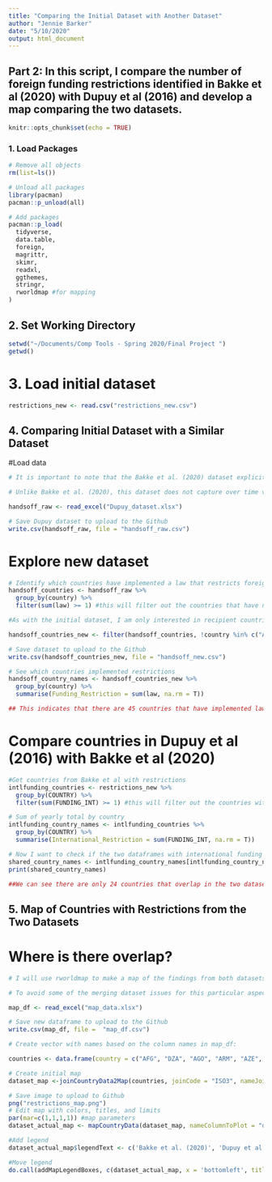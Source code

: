 ```yaml
---
title: "Comparing the Initial Dataset with Another Dataset"
author: "Jennie Barker"
date: "5/10/2020"
output: html_document
---
```

## Part 2: In this script, I compare the number of foreign funding restrictions identified in Bakke et al (2020) with Dupuy et al (2016) and develop a map comparing the two datasets. 

```r
knitr::opts_chunk$set(echo = TRUE)
```

### 1. Load Packages
```r
# Remove all objects
rm(list=ls())

# Unload all packages 
library(pacman)
pacman::p_unload(all)

# Add packages 
pacman::p_load(
  tidyverse, 
  data.table,  
  foreign, 
  magrittr, 
  skimr, 
  readxl,
  ggthemes,
  stringr,
  rworldmap #for mapping 
)
```
## 2. Set Working Directory 

```r
setwd("~/Documents/Comp Tools - Spring 2020/Final Project ")
getwd()
```

# 3. Load initial dataset 
```r
restrictions_new <- read.csv("restrictions_new.csv")
```

## 4. Comparing Initial Dataset with a Similar Dataset
#Load data 
```r
# It is important to note that the Bakke et al. (2020) dataset explicitly focuses on restrictions on NGOs that work on human rights. I will thus cross-verify the countries that placed international funding restrictions  using another dataset,  Dupuy et al. (2016), Replication Data for "Hands off My Regime!". 

# Unlike Bakke et al. (2020), this dataset does not capture over time variation in restrictions, nor does it disaggregate by type. Instead, it only indicates when a country implemented a law that restricts foreign funding. Then the country drops out of the analysis. This dataset also focuses on formalized legal restrictions as opposed to de facto restrictions, which Bakke et al (2020) incorporate 

handsoff_raw <- read_excel("Dupuy_dataset.xlsx")

# Save Dupuy dataset to upload to the Github 
write.csv(handsoff_raw, file = "handsoff_raw.csv")
```

# Explore new dataset
```r
# Identify which countries have implemented a law that restricts foreign funding of NGOs 
handsoff_countries <- handsoff_raw %>%
  group_by(country) %>%
  filter(sum(law) >= 1) #this will filter out the countries that have not placed a restriction 

#As with the initial dataset, I am only interested in recipient countries so will subset out the donor countries in the dataset. 

handsoff_countries_new <- filter(handsoff_countries, !country %in% c("Australia", "Austria", "Belgium", "Canada", "Denmark", "Finland", "France", "Germany", "Greece", "Iceland", "Ireland", "Italy", "Japan", "Korea, Republic of", "Luxembourg", "Netherlands", "New Zealand", "Norway", "Portugal", "Spain", "Sweden", "Switzerland", "Taiwan", "United Kingdom", "United States of America"))

# Save dataset to upload to the Github 
write.csv(handsoff_countries_new, file = "handsoff_new.csv")

# See which countries implemented restrictions 
handsoff_country_names <- handsoff_countries_new %>% 
  group_by(country) %>%
  summarise(Funding_Restriction = sum(law, na.rm = T))

## This indicates that there are 45 countries that have implemented laws that restrict foreign funding of NGOs. 

```

# Compare countries in Dupuy et al (2016) with Bakke et al (2020)

```r
#Get countries from Bakke et al with restrictions 
intlfunding_countries <- restrictions_new %>%
  group_by(COUNTRY) %>%
  filter(sum(FUNDING_INT) >= 1) #this will filter out the countries without this type of restriction 

# Sum of yearly total by country 
intlfunding_country_names <- intlfunding_countries %>%
  group_by(COUNTRY) %>%
  summarise(International_Restriction = sum(FUNDING_INT, na.rm = T))

# Now I want to check if the two dataframes with international funding restrictions have the same names
shared_country_names <- intlfunding_country_names[intlfunding_country_names$COUNTRY %in% handsoff_country_names$country,]
print(shared_country_names)

##We can see there are only 24 countries that overlap in the two datasets, which is not great news for me in terms of using Bakke et al (2020) as a proxy for restrictions on democracy assistance in the future. While I will still  Bakke et al (2020) to do my further analysis for this project, I will use the pool of countries listed in both datasets to do in the next section, as well. 
```

## 5. Map of Countries with Restrictions from the Two Datasets 
# Where is there overlap? 

```r
# I will use rworldmap to make a map of the findings from both datasets 

# To avoid some of the merging dataset issues for this particular aspect of the project, I created a new dataset in Excel that includes all of the countries, which I load here. 

map_df <- read_excel("map_data.xlsx")

# Save new dataframe to upload to the Github 
write.csv(map_df, file =  "map_df.csv")

# Create vector with names based on the column names in map_df: 

countries <- data.frame(country = c("AFG", "DZA", "AGO", "ARM", "AZE", "BHR", "BGD", "BRB", "BLR", "BLZ", "BEN", "BTN", "BOL", "BDI", "CMR", "CHN", "CIV", "ECU", "EGY", "GNQ", "ERI", "ETH", "FJI", "HUN", "IND", "IDN", "IRN", "IRQ", "ISR", "JOR", "KAZ", "KWT", "KGZ", "MYS", "MMR", "NPL", "NIC", "PRK", "OMN", "PAK", "PER", "QAT", "RUS", "RWA", "SAU", "SRB", "SLE", "SGP", "SVK", "SOM", "SSD", "LKA", "SDN", "SYR", "THA", "TGO", "TUN", "TUR", "TKM", "UGA", "UKR", "ARE", "URY", "UZB", "VEN", "VNM", "YEM", "ZWE"), dataset = c(2, 3, 2, 1, 3, 2, 1, 1, 3, 2, 2, 2, 2, 2, 2, 3, 1, 2, 3, 3, 3, 3, 1, 1, 3, 3, 1, 1, 3, 3, 1, 1, 1, 1, 2, 2, 1, 1, 3, 2, 1, 2, 3, 3, 1, 1, 2, 3, 1, 2, 1, 3, 3, 1, 2, 1, 3, 1, 2, 2, 3, 1, 2, 3, 3, 3, 1, 3)) #using IS03 country codes in rworldmap

# Create initial map 
dataset_map <-joinCountryData2Map(countries, joinCode = "ISO3", nameJoinColumn = "country")

# Save image to upload to Github
png("restrictions_map.png")
# Edit map with colors, titles, and limits 
par(mar=c(1,1,1,1)) #map parameters 
dataset_actual_map <- mapCountryData(dataset_map, nameColumnToPlot = "dataset", catMethod = "categorical", mapRegion = "world", missingCountryCol = gray(.8),  colourPalette = c("gold", "lightgreen", "mediumpurple1"), mapTitle = "Countries with Foreign Funding Restrictions", addLegend = FALSE) #add legend later 

#Add legend 
dataset_actual_map$legendText <- c('Bakke et al. (2020)', 'Dupuy et al. (2016)', 'Both')

#Move legend 
do.call(addMapLegendBoxes, c(dataset_actual_map, x = 'bottomleft', title = 'Dataset', horiz = FALSE))

```
